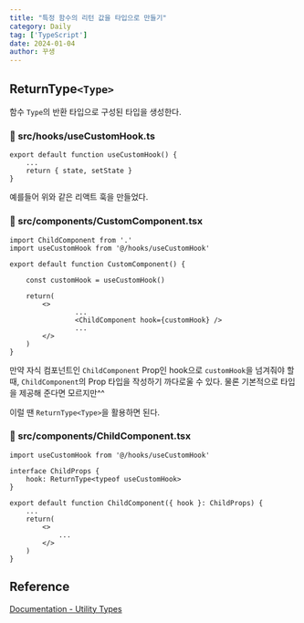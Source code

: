 ```yaml
---
title: "특정 함수의 리턴 값을 타입으로 만들기"
category: Daily
tag: ['TypeScript']
date: 2024-01-04
author: 꾸생
---
```


## ReturnType`<Type>`

함수 `Type`의 반환 타입으로 구성된 타입을 생성한다.

### 📁 src/hooks/useCustomHook.ts

```tsx
export default function useCustomHook() {
	...
	return { state, setState }
}
```

예를들어 위와 같은 리액트 훅을 만들었다.

### 📁 src/components/CustomComponent.tsx

```tsx
import ChildComponent from '.'
import useCustomHook from '@/hooks/useCustomHook'

export default function CustomComponent() {

	const customHook = useCustomHook()

	return(
		<>
				...
				<ChildComponent hook={customHook} />
				...
		</>
	)
}
```

만약 자식 컴포넌트인 `ChildComponent` Prop인 hook으로 `customHook`을 넘겨줘야 할 때, `ChildComponent`의 Prop 타입을 작성하기 까다로울 수 있다. 물론 기본적으로 타입을 제공해 준다면 모르지만^^

이럴 땐 `ReturnType<Type>`을 활용하면 된다.

### 📁 src/components/ChildComponent.tsx

```tsx
import useCustomHook from '@/hooks/useCustomHook'

interface ChildProps {
	hook: ReturnType<typeof useCustomHook>
}

export default function ChildComponent({ hook }: ChildProps) {
	...
	return(
		<>
			...
		</>
	)
}
```

## Reference

[Documentation - Utility Types](https://www.typescriptlang.org/ko/docs/handbook/utility-types.html#returntypetype)